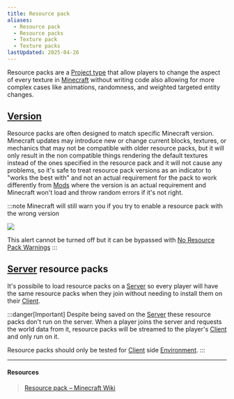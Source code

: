```yaml
---
title: Resource pack
aliases:
  - Resource pack
  - Resource packs
  - Texture pack
  - Texture packs
lastUpdated: 2025-04-26
---
```


Resource packs are a [Project type](/projecttype) that allow players to change the aspect of every texture in [Minecraft](/minecraft) without writing code also allowing for more complex cases like animations, randomness, and weighted targeted entity changes.

## [Version](/versions)
Resource packs are often designed to match specific Minecraft version.
Minecraft updates may introduce new or change current blocks, textures, or mechanics that may not be compatible with older resource packs, but it will only result in the non compatible things rendering the default textures instead of the ones specified in the resource pack and it will not cause any problems, so it's safe to treat resource pack versions as an indicator to "works the best with" and not an actual requirement for the pack to work differently from [Mods](/mod) where the version is an actual requirement and Minecraft won't load and throw random errors if it's not right.

:::note
Minecraft will still warn you if you try to enable a resource pack with the wrong version

![](../assets/deprecatedresourcepackwarning.png)

This alert cannot be turned off but it can be bypassed with [No Resource Pack Warnings](https://modrinth.com/mod/no-resource-pack-warnings)
:::

## [Server](/server) resource packs
It's possibile to load resource packs on a [Server](/server) so every player will have the same resource packs when they join without needing to install them on their [Client](/client).

:::danger[Important]
Despite being saved on the [Server](/server) these resource packs don't run on the server. When a player joins the server and requests the world data from it, resource packs will be streamed to the player's [Client](/client) and only run on it.

Resource packs should only be tested for [Client](/client) side [Environment](/environment).
:::

---

#### Resources
> [Resource pack – Minecraft Wiki](https://minecraft.fandom.com/wiki/Resource_pack)